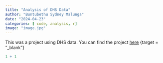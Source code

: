 ```yaml
---
title: "Analysis of DHS Data"
author: "Buntubethu Sydney Malunga"
date: "2024-04-23"
categories: [ code, analysis, r]
image: "image.jpg"
---
```


This was a project using DHS data. You can find the project [here](https://demolandscapes.info/) {target = "\_blank"}

```r
1 + 1
```
